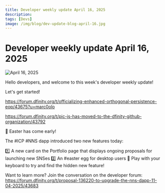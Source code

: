 ```yaml
---
title: Developer weekly update April 16, 2025
description: 
tags: [Devs]
image: /img/blog/dev-update-blog-april-16.jpg
---
```


# Developer weekly update April 16, 2025

![April 16, 2025](../../static/img/blog/dev-update-blog-april-16.jpg)

Hello developers, and welcome to this week's developer weekly update!


Let's get started!

https://forum.dfinity.org/t/officializing-enhanced-orthogonal-persistence-eop/43675?u=marc0olo



https://forum.dfinity.org/t/pic-js-has-moved-to-the-dfinity-github-organization/43792


🐣 Easter has come early! 

The #ICP #NNS dapp introduced two new features today:

1️⃣ A new card on the Portfolio page that displays ongoing proposals for launching new SNSes
2️⃣ An #easter egg for desktop users 🤭 Play with your keyboard to try and find the hidden new feature! 

Want to learn more? Join the conversation on the developer forum: https://forum.dfinity.org/t/proposal-136220-to-upgrade-the-nns-dapp-11-04-2025/43683